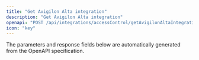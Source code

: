 ```yaml
---
title: "Get Avigilon Alta integration"
description: "Get Avigilon Alta integration"
openapi: "POST /api/integrations/accessControl/getAvigilonAltaIntegration"
icon: "key"
---
```


<Note>
The parameters and response fields below are automatically generated from the OpenAPI specification.
</Note>
